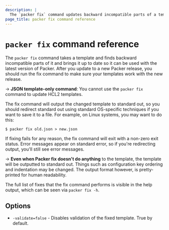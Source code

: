 ```yaml
---
description: |
  The `packer fix` command updates backward incompatible parts of a template so that you can use it with the latest version of Packer. 
page_title: packer fix command reference
---
```


# `packer fix` command reference


The `packer fix` command takes a template and finds backward incompatible
parts of it and brings it up to date so it can be used with the latest version
of Packer. After you update to a new Packer release, you should run the fix
command to make sure your templates work with the new release.

-> **JSON template-only command**: You cannot use the `packer fix` command to update HCL2 templates.

The fix command will output the changed template to standard out, so you should
redirect standard out using standard OS-specific techniques if you want to save it
to a file. For example, on Linux systems, you may want to do this:

```shell-session
$ packer fix old.json > new.json
```

If fixing fails for any reason, the fix command will exit with a non-zero exit
status. Error messages appear on standard error, so if you're redirecting
output, you'll still see error messages.

-> **Even when Packer fix doesn't do anything** to the template, the
template will be outputted to standard out. Things such as configuration key
ordering and indentation may be changed. The output format however, is
pretty-printed for human readability.

The full list of fixes that the fix command performs is visible in the help
output, which can be seen via `packer fix -h`.

## Options

- `-validate=false` - Disables validation of the fixed template. True by
  default.
